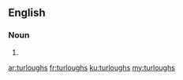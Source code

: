 ==English==

===Noun===
{{head|en|noun plural form}}

# {{plural of|turlough|lang=en}}

[[ar:turloughs]]
[[fr:turloughs]]
[[ku:turloughs]]
[[my:turloughs]]